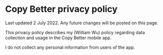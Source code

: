 # Copy Better privacy policy

Last updated 2 July 2022. Any future changes will be posted on this page.

This privacy policy describes my (William Wu) policy regarding data collection and usage in the Copy Better mobile app.

I do not collect any personal information from users of the app.
